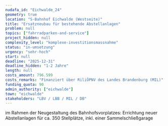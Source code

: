 ```yaml
---
nudafa_id: "Eichwalde_24"
geometry: true
location: "S-Bahnhof Eichwalde (Westseite)"
title: "Ersatzneubau für bestehende Abstellanlagen"
problem: null
topics: ["fahrradparken-and-service"]
project_hidden: null
complexity_level: "komplexe-investitionsmassnahme"
status: "in-umsetzung"
urgency: "sehr-hoch"
start: null
deadline: "2025-12-31"
deadline_hidden: "1-2 Jahre"
length: null
costs_amount: 796.599
costs_remarks: "Finanziert über RiliÖPNV des Landes Brandenburg (MIL)"
funding_quota: 90
admin_authority: ["eichwalde"]
town: "eichwalde"
stakeholders: "LBV / LBB / MIL / DB"
---
```

im Rahmen der Neugestaltung des Bahnhofsvorplatzes: Errichtung neuer Abstellanlagen für ca. 350 Stellplätze, inkl. einer Sammelschließgarage
